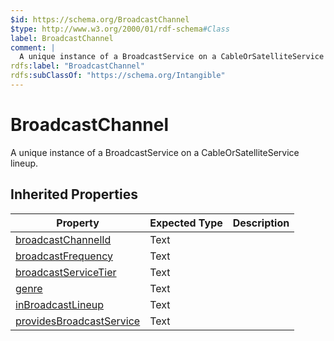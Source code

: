 ```yaml
---
$id: https://schema.org/BroadcastChannel
$type: http://www.w3.org/2000/01/rdf-schema#Class
label: BroadcastChannel
comment: |
  A unique instance of a BroadcastService on a CableOrSatelliteService lineup.
rdfs:label: "BroadcastChannel"
rdfs:subClassOf: "https://schema.org/Intangible"
---
```


# BroadcastChannel

A unique instance of a BroadcastService on a CableOrSatelliteService lineup.

## Inherited Properties

| Property | Expected Type | Description |
| --- | --- | --- |
| [broadcastChannelId](https://schema.org/broadcastChannelId) | Text |  |
| [broadcastFrequency](https://schema.org/broadcastFrequency) | Text |  |
| [broadcastServiceTier](https://schema.org/broadcastServiceTier) | Text |  |
| [genre](https://schema.org/genre) | Text |  |
| [inBroadcastLineup](https://schema.org/inBroadcastLineup) | Text |  |
| [providesBroadcastService](https://schema.org/providesBroadcastService) | Text |  |

